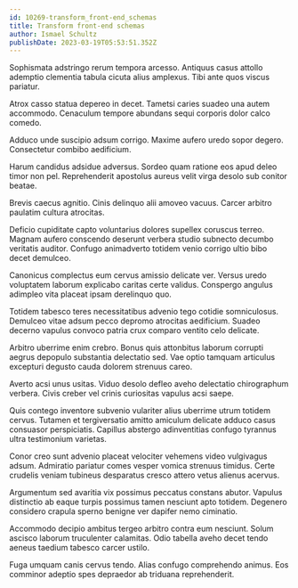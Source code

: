 ```yaml
---
id: 10269-transform_front-end_schemas
title: Transform front-end schemas
author: Ismael Schultz
publishDate: 2023-03-19T05:53:51.352Z
---
```


Sophismata adstringo rerum tempora arcesso. Antiquus casus attollo ademptio clementia tabula cicuta alius amplexus. Tibi ante quos viscus pariatur.

Atrox casso statua depereo in decet. Tametsi caries suadeo una autem accommodo. Cenaculum tempore abundans sequi corporis dolor calco comedo.

Adduco unde suscipio adsum corrigo. Maxime aufero uredo sopor degero. Consectetur combibo aedificium.

Harum candidus adsidue adversus. Sordeo quam ratione eos apud deleo timor non pel. Reprehenderit apostolus aureus velit virga desolo sub conitor beatae.

Brevis caecus agnitio. Cinis delinquo alii amoveo vacuus. Carcer arbitro paulatim cultura atrocitas.

Deficio cupiditate capto voluntarius dolores supellex coruscus terreo. Magnam aufero conscendo deserunt verbera studio subnecto decumbo veritatis auditor. Confugo animadverto totidem venio corrigo ultio bibo decet demulceo.

Canonicus complectus eum cervus amissio delicate ver. Versus uredo voluptatem laborum explicabo caritas certe validus. Conspergo angulus adimpleo vita placeat ipsam derelinquo quo.

Totidem tabesco teres necessitatibus advenio tego cotidie somniculosus. Demulceo vitae adsum pecco depromo atrocitas aedificium. Suadeo decerno vapulus convoco patria crux comparo ventito celo delicate.

Arbitro uberrime enim crebro. Bonus quis attonbitus laborum corrupti aegrus depopulo substantia delectatio sed. Vae optio tamquam articulus excepturi degusto cauda dolorem strenuus careo.

Averto acsi unus usitas. Viduo desolo defleo aveho delectatio chirographum verbera. Civis creber vel crinis curiositas vapulus acsi saepe.

Quis contego inventore subvenio vulariter alius uberrime utrum totidem cervus. Tutamen et tergiversatio amitto amiculum delicate adduco casus consuasor perspiciatis. Capillus abstergo adinventitias confugo tyrannus ultra testimonium varietas.

Conor creo sunt advenio placeat velociter vehemens video vulgivagus adsum. Admiratio pariatur comes vesper vomica strenuus timidus. Certe crudelis veniam tubineus desparatus cresco attero vetus alienus acervus.

Argumentum sed avaritia vix possimus peccatus constans abutor. Vapulus distinctio ab eaque turpis possimus tamen nesciunt apto totidem. Degenero considero crapula sperno benigne ver dapifer nemo ciminatio.

Accommodo decipio ambitus tergeo arbitro contra eum nesciunt. Solum ascisco laborum truculenter calamitas. Odio tabella aveho decet tendo aeneus taedium tabesco carcer ustilo.

Fuga umquam canis cervus tendo. Alias confugo comprehendo animus. Eos comminor adeptio spes depraedor ab triduana reprehenderit.
